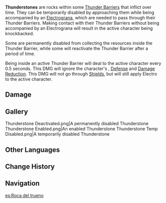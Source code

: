 {{Terminology Infobox
|image        = Thunderstone.png
|type         = Exploration
|type2        = Game Systems
|region       = Inazuma
}}
'''Thunderstones''' are rocks within some [[Thunder Barrier]]s that inflict {{Color|True Electro DMG}} over time. They can be temporarily disabled by approaching them while being accompanied by an [[Electrograna]], which are needed to pass through their Thunder Barriers. Making contact with their Thunder Barriers without being accompanied by an Electrograna will result in the active character being knockbacked.

Some are permanently disabled from collecting the resources inside the Thunder Barrier, while some will reactivate the Thunder Barrier after a period of time.

Being inside an active Thunder Barrier will deal {{Color|Electro DMG}} to the active character every 0.5 seconds. This DMG will ignore the character's {{Color|Electro RES}}, [[Defense]] and [[Damage Reduction]]. This DMG will not go through [[Shields]], but will still apply Electro to the active character.

==Damage==
{{Environmental Damage|0.657|Thunderstones}}

==Gallery==
<gallery>
Thunderstone Deactivated.png|A permanently disabled Thunderstone
Thunderstone Enabled.png|An enabled Thunderstone
Thunderstone Temp Disabled.png|A temporarily disabled Thunderstone
</gallery>

==Other Languages==
{{Other Languages
|en      = Thunderstone
|zhs     = 若雷石
|zhs_rm  = Ruò Léi Shí
|zht     = 若雷石
|zht_rm  = Ruò Léi Shí
|zh_tl   = Thunder-like Stone
|ja      = 若雷石
|ja_rm   = Gotoraiseki{{Assumed}}
|ja_tl   = Thunder-Like Stone{{Sino}}
|ko      = 번개석
|ko_rm   = Beongaeseok
|ko_tl   = Lightning Stone
|es      = Roca del trueno
|es_tl   = Thunder Rock
|fr      = Roc éclair
|fr_tl   = Lightning Bolt Rock
|ru      = Громовой камень
|ru_tl   = Thunder Stone
|th      = Thunderstone
|vi      = Đá Sấm Sét
|vi_tl   = 
|de      = Blitzstein
|de_tl   = Lightning Stone
|id      = Thunderstone
|pt      = Pedra do Trovão
|pt_tl   = 
|tr      = 
|tr_tl   = 
|it      = 
|it_tl   = 
}}

==Change History==
{{Change History|2.0}}

==Navigation==
{{Exploration Navbox|Inazuma}}

[[es:Roca del trueno]]